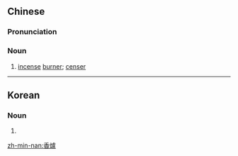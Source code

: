 {{also|香炉}}
==Chinese==
{{zh-forms|s=香炉}}

===Pronunciation===
{{zh-pron
|m=xiānglú
|c=hoeng1 lou4
|h=pfs=hiông-lù
|mn=qz,tw,xm:hiuⁿ-lô͘/zz:hioⁿ-lô͘
|cat=n
}}

===Noun===
{{zh-noun}}

# [[incense]] [[burner]]; [[censer]] {{gloss|a container for burning incense}}

----

==Korean==
{{ko-hanjatab|香|爐}}

===Noun===
{{ko-noun|hj|rv=|hangeul=향로}}

# {{hanja form of|향로|[[incense]] [[burner]], [[censer]] {{gloss|a container for burning incense}}}}

[[zh-min-nan:香爐]]